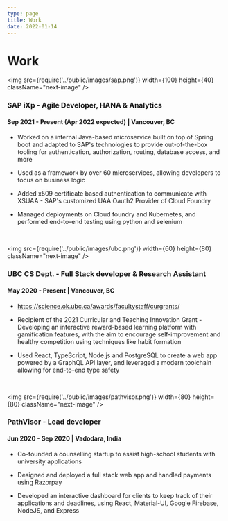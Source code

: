 ```yaml
---
type: page
title: Work
date: 2022-01-14
---
```


# Work

<img
  src={require('../public/images/sap.png')}
  width={100}
  height={40}
  className="next-image"
/>

### SAP iXp - Agile Developer, HANA & Analytics

#### Sep 2021 - Present (Apr 2022 expected) | Vancouver, BC

- Worked on a internal Java-based microservice built on top of Spring boot and adapted to SAP's technologies to provide
  out-of-the-box tooling for authentication, authorization, routing, database access, and more

- Used as a framework by over 60 microservices, allowing developers to focus on business logic

- Added x509 certificate based authentication to communicate with XSUAA - SAP's customized UAA Oauth2 Provider of
  Cloud Foundry

- Managed deployments on Cloud foundry and Kubernetes, and performed end-to-end testing using python and selenium

<br />

<img
  src={require('../public/images/ubc.png')}
  width={60}
  height={80}
  className="next-image"
/>

### UBC CS Dept. - Full Stack developer & Research Assistant

#### May 2020 - Present | Vancouver, BC

- https://science.ok.ubc.ca/awards/facultystaff/curgrants/

- Recipient of the 2021 Curricular and Teaching Innovation Grant - Developing an interactive reward-based learning
  platform with gamification features, with the aim to encourage self-improvement and healthy competition using
  techniques like habit formation

- Used React, TypeScript, Node.js and PostgreSQL to create a web app powered by a GraphQL API layer, and leveraged a
  modern toolchain allowing for end-to-end type safety

<br />

<img
  src={require('../public/images/pathvisor.png')}
  width={80}
  height={80}
  className="next-image"
/>

### PathVisor - Lead developer

#### Jun 2020 - Sep 2020 | Vadodara, India

- Co-founded a counselling startup to assist high-school students with university applications

- Designed and deployed a full stack web app and handled payments using Razorpay

- Developed an interactive dashboard for clients to keep track of their applications and deadlines, using React, Material-UI,
  Google Firebase, NodeJS, and Express
